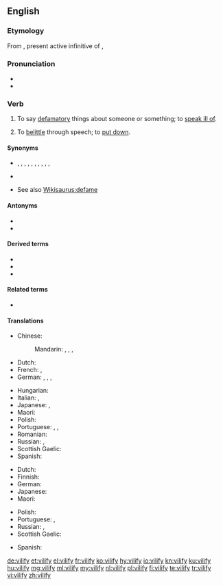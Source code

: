 ==English==
{{was wotd|2007|February|27}}

===Etymology===
From {{etyl|la|en}} {{m|la|vīlificāre}}, present active infinitive of {{m|la|vīlificō||villify}},

===Pronunciation===
* {{IPA|/ˈvɪl.ɪ.faɪ/|lang=en}}
* {{audio|en-us-vilify.ogg|Audio (US)|lang=en}}

===Verb===
{{en-verb|vilif|ies}}

# {{lb|en|transitive}} To say [[defamatory]] things about someone or something; to [[speak ill of]].
# {{lb|en|transitive}} To [[belittle]] through speech; to [[put down]].

====Synonyms====
* {{sense|say defamatory things about}} {{l|en|abuse}}, {{l|en|assail}}, {{l|en|criticize}}, {{l|en|decry}}, {{l|en|denigrate}}, {{l|en|demonize}}, {{l|en|denounce}}, {{l|en|libel}}, {{l|en|revile}}, {{l|en|slander}}, {{l|en|run down}}
* {{sense|belittle, put down}} {{l|en|berate}}
* See also [[Wikisaurus:defame]]

====Antonyms====
* {{l|en|glorify}}
* {{l|en|praise}}

====Derived terms====
* {{l|en|vilification}}
* {{l|en|vilifiable}}
* {{l|en|vilifier}}

====Related terms====
* {{l|en|vile}}

====Translations====
{{trans-top|say defamatory things about; to speak ill of}}
* Chinese:
*: Mandarin: {{t+|cmn|詆毀|sc=Hani}}, {{t+|cmn|诋毁|tr=dǐhuǐ|sc=Hani}}, {{t+|cmn|醜化|sc=Hani}}, {{t+|cmn|丑化|tr=chǒuhuà|sc=Hani}}
* Dutch: {{t|nl|verguizen}}
* French: {{t+|fr|diffamer}}, {{t+|fr|vilipender}}
* German: {{t+|de|diffamieren}}, {{t+|de|verleumden}}, {{t+|de|verunglimpfen}}, {{t+|de|verteufeln}}
{{trans-mid}}
* Hungarian: {{t+|hu|rágalmaz}}
* Italian: {{t+|it|denigrare}}, {{t+|it|vilipendere}}
* Japanese: {{t|ja|貶す|tr=kenasu|sc=Jpan}}, {{t|ja|謗る|tr=soshiru|sc=Jpan}}
* Maori: {{t|mi|whakahariharitae}}
* Polish: {{t+|pl|oczerniać}}
* Portuguese: {{t|pt|vilificar}}, {{t+|pt|vilipendiar}}, {{t+|pt|difamar}}
* Romanian: {{t+|ro|denigra}}
* Russian: {{t+|ru|очерня́ть}}, {{t+|ru|поноси́ть}}
* Scottish Gaelic: {{t|gd|càin}}
* Spanish: {{t+|es|vilipendiar}}
{{trans-bottom}}

{{trans-top|denounce, belittle through speech}}
* Dutch: {{t+|nl|kleineren}}
* Finnish: {{t+|fi|panetella}}
* German: {{t+|de|herabwürdigen}}
* Japanese: {{t|ja|貶める|tr=otoshimeru}}
* Maori: {{t|mi|whakahariharitae}}
{{trans-mid}}
* Polish: {{t+|pl|potępiać}}
* Portuguese: {{t+|pt|difamar}}, {{t+|pt|diminuir}}
* Russian: {{t+|ru|унижа́ть}}, {{t+|ru|опуска́ть}} {{qualifier|colloquial}}
* Scottish Gaelic: {{t|gd|càin}}
{{trans-bottom}}

{{checktrans-top}}
* Spanish: {{t+check|es|acusar}}
{{trans-mid}}
{{trans-bottom}}

[[de:vilify]]
[[et:vilify]]
[[el:vilify]]
[[fr:vilify]]
[[ko:vilify]]
[[hy:vilify]]
[[io:vilify]]
[[kn:vilify]]
[[ku:vilify]]
[[hu:vilify]]
[[mg:vilify]]
[[ml:vilify]]
[[my:vilify]]
[[nl:vilify]]
[[pl:vilify]]
[[fi:vilify]]
[[te:vilify]]
[[tr:vilify]]
[[vi:vilify]]
[[zh:vilify]]
